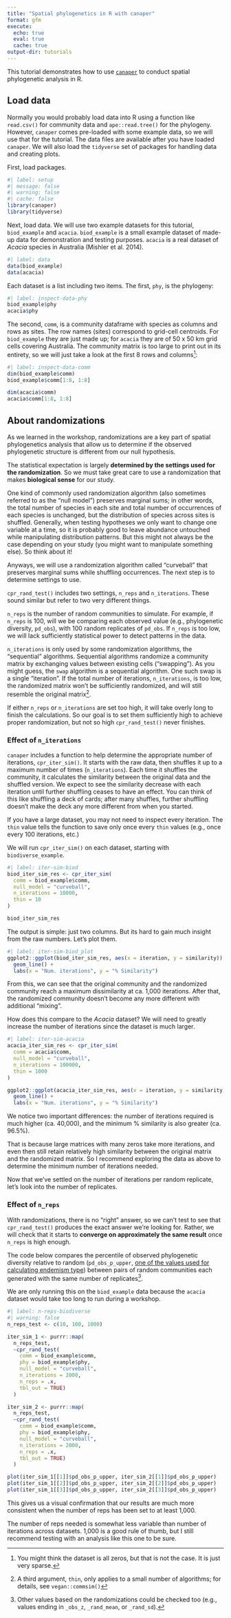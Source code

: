 ```yaml
---
title: "Spatial phylogenetics in R with canaper"
format: gfm
execute: 
  echo: true
  eval: true
  cache: true
output-dir: tutorials
---
```


This tutorial demonstrates how to use [`canaper`](https://github.com/ropensci/canaper) to conduct spatial phylogenetic analysis in R.

## Load data

Normally you would probably load data into R using a function like `read.csv()` for community data and `ape::read.tree()` for the phylogeny. However, `canaper` comes pre-loaded with some example data, so we will use that for the tutorial. The data files are available after you have loaded `canaper`. We will also load the `tidyverse` set of packages for handling data and creating plots.

First, load packages.

```r
#| label: setup
#| message: false
#| warning: false
#| cache: false
library(canaper)
library(tidyverse)
```

Next, load data. We will use two example datasets for this tutorial, `biod_example` and `acacia`. `biod_example` is a small example dataset of made-up data for demonstration and testing purposes. `acacia` is a real dataset of *Acacia* species in Australia (Mishler et al. 2014).

```r
#| label: data
data(biod_example)
data(acacia)
```

Each dataset is a list including two items. The first, `phy`, is the phylogeny:

```r
#| label: inspect-data-phy
biod_example$phy
acacia$phy
```

The second, `comm`, is a community dataframe with species as columns and rows as sites. The row names (sites) correspond to grid-cell centroids. For `biod_example` they are just made up; for `acacia` they are of 50 x 50 km grid cells covering Australia. The community matrix is too large to print out in its entirety, so we will just take a look at the first 8 rows and columns^[You might think the dataset is all zeros, but that is not the case. It is just very sparse.]:

```r
#| label: inspect-data-comm
dim(biod_example$comm)
biod_example$comm[1:8, 1:8]

dim(acacia$comm)
acacia$comm[1:8, 1:8]
```

## About randomizations

As we learned in the workshop, randomizations are a key part of spatial phylogenetics analysis that allow us to determine if the observed phylogenetic structure is different from our null hypothesis.

The statistical expectation is largely **determined by the settings used for the randomization**. So we must take great care to use a randomization that makes **biological sense** for our study.

One kind of commonly used randomization algorithm (also sometimes referred to as the "null model") preserves marginal sums; in other words, the total number of species in each site and total number of occurrences of each species is unchanged, but the distribution of species across sites is shuffled. Generally, when testing hypotheses we only want to change one variable at a time, so it is probably good to leave abundance untouched while manipulating distribution patterns. But this might not always be the case depending on your study (you might want to manipulate something else). So think about it!

Anyways, we will use a randomization algorithm called "curveball" that preserves marginal sums while shuffling occurrences. The next step is to determine settings to use.

`cpr_rand_test()` includes two settings, `n_reps` and `n_iterations`. These sound similar but refer to two very different things. 

`n_reps` is the number of random communities to simulate. For example, if `n_reps` is 100, will we be comparing each observed value (e.g., phylogenetic diversity, `pd_obs`), with 100 random replicates of `pd_obs`. If `n_reps` is too low, we will lack sufficiently statistical power to detect patterns in the data.

`n_iterations` is only used by some randomization algorithms, the "sequential" algorithms. Sequential algorithms randomize a community matrix by exchanging values between existing cells ("swapping"). As you might guess, the `swap` algorithm is a sequential algorithm. One such swap is a single "iteration". If the total number of iterations, `n_iterations`, is too low, the randomized matrix won't be sufficiently randomized, and will still resemble the original matrix^[A third argument, `thin`, only applies to a small number of algorithms; for details, see `vegan::commsim()`].

If either `n_reps` or `n_iterations` are set too high, it will take overly long to finish the calculations. So our goal is to set them sufficiently high to achieve proper randomization, but not so high `cpr_rand_test()` never finishes.

### Effect of `n_iterations`

`canaper` includes a function to help determine the appropriate number of iterations, `cpr_iter_sim()`. It starts with the raw data, then shuffles it up to a maximum number of times (`n_iterations`). Each time it shuffles the community, it calculates the similarity between the original data and the shuffled version. We expect to see the similarity decrease with each iteration until further shuffling ceases to have an effect. You can think of this like shuffling a deck of cards; after many shuffles, further shuffling doesn't make the deck any more different from when you started.

If you have a large dataset, you may not need to inspect every iteration. The `thin` value tells the function to save only once every `thin` values (e.g., once every 100 iterations, etc.)

We will run `cpr_iter_sim()` on each dataset, starting with `biodiverse_example`.

```r
#| label: iter-sim-biod
biod_iter_sim_res <- cpr_iter_sim(
  comm = biod_example$comm,
  null_model = "curveball",
  n_iterations = 10000,
  thin = 10
)

biod_iter_sim_res
```

The output is simple: just two columns. But its hard to gain much insight from the raw numbers. Let's plot them.

```r
#| label: iter-sim-biod_plot
ggplot2::ggplot(biod_iter_sim_res, aes(x = iteration, y = similarity)) +
  geom_line() +
  labs(x = "Num. iterations", y = "% Similarity")
```

From this, we can see that the original community and the randomized community reach a maximum dissimilarity at ca. 1,000 iterations. After that, the randomized community doesn't become any more different with additional "mixing".

How does this compare to the *Acacia* dataset? We will need to greatly increase the number of iterations since the dataset is much larger.

```r
#| label: iter-sim-acacia
acacia_iter_sim_res <- cpr_iter_sim(
  comm = acacia$comm,
  null_model = "curveball",
  n_iterations = 100000,
  thin = 1000
)

ggplot2::ggplot(acacia_iter_sim_res, aes(x = iteration, y = similarity)) +
  geom_line() +
  labs(x = "Num. iterations", y = "% Similarity")
```

We notice two important differences: the number of iterations required is much higher (ca. 40,000), and the minimum % similarity is also greater (ca. 96.5%).

That is because large matrices with many zeros take more iterations, and even then still retain relatively high similarity between the original matrix and the randomized matrix. So I recommend exploring the data as above to determine the minimum number of iterations needed.

Now that we've settled on the number of iterations per random replicate, let's look into the number of replicates. 

### Effect of `n_reps`

With randomizations, there is no "right" answer, so we can't test to see that `cpr_rand_test()` produces the exact answer we're looking for. Rather, we will check that it starts to **converge on approximately the same result** once `n_reps` is high enough. 

The code below compares the percentile of observed phylogenetic diversity relative to random (`pd_obs_p_upper`, [one of the values used for calculating endemism type](https://docs.ropensci.org/canaper/articles/canape.html#classify-endemism)) between pairs of random communities each generated with the same number of replicates^[Other values based on the randomizations could be checked too (e.g., values ending in `_obs_z`, `_rand_mean`, or `_rand_sd`).].

We are only running this on the `biod_example` data because the `acacia` dataset would take too long to run during a workshop.

```r
#| label: n-reps-biodiverse
#| warning: false
n_reps_test <- c(10, 100, 1000)

iter_sim_1 <- purrr::map(
  n_reps_test,
  ~cpr_rand_test(
    comm = biod_example$comm,
    phy = biod_example$phy,
    null_model = "curveball",
    n_iterations = 2000,
    n_reps = .x,
    tbl_out = TRUE)
  )

iter_sim_2 <- purrr::map(
  n_reps_test,
  ~cpr_rand_test(
    comm = biod_example$comm,
    phy = biod_example$phy,
    null_model = "curveball",
    n_iterations = 2000,
    n_reps = .x,
    tbl_out = TRUE)
  )

plot(iter_sim_1[[1]]$pd_obs_p_upper, iter_sim_2[[1]]$pd_obs_p_upper)
plot(iter_sim_1[[2]]$pd_obs_p_upper, iter_sim_2[[2]]$pd_obs_p_upper)
plot(iter_sim_1[[3]]$pd_obs_p_upper, iter_sim_2[[3]]$pd_obs_p_upper)
```

This gives us a visual confirmation that our results are much more consistent when the number of reps has been set to at least 1,000.

The number of reps needed is somewhat less variable than number of iterations across datasets. 1,000 is a good rule of thumb, but I still recommend testing with an analysis like this one to be sure.